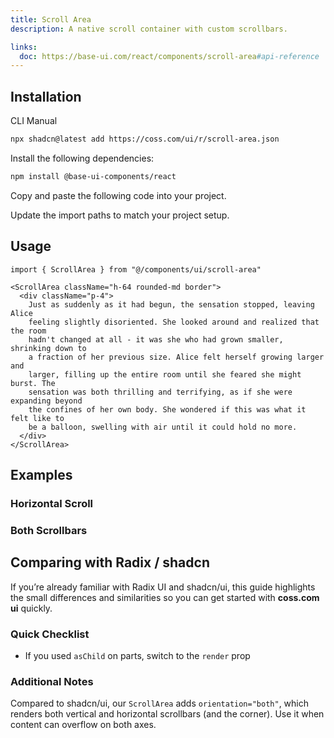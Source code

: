 ```yaml
---
title: Scroll Area
description: A native scroll container with custom scrollbars.

links:
  doc: https://base-ui.com/react/components/scroll-area#api-reference
---
```


<ComponentPreview
  name="scroll-area-demo"
  className="[&_.preview>*]:w-full [&_.preview>*]:max-w-64"
/>

## Installation

<CodeTabs>

<TabsList>
  <TabsTab value="cli">CLI</TabsTab>
  <TabsTab value="manual">Manual</TabsTab>
</TabsList>
<TabsPanel value="cli">

```bash
npx shadcn@latest add https://coss.com/ui/r/scroll-area.json
```

</TabsPanel>

<TabsPanel value="manual">

<Steps>

<Step>Install the following dependencies:</Step>

```bash
npm install @base-ui-components/react
```

<Step>Copy and paste the following code into your project.</Step>

<ComponentSource name="scroll-area" title="components/ui/scroll-area.tsx" />

<Step>Update the import paths to match your project setup.</Step>

</Steps>

</TabsPanel>

</CodeTabs>

## Usage

```tsx
import { ScrollArea } from "@/components/ui/scroll-area"
```

```tsx
<ScrollArea className="h-64 rounded-md border">
  <div className="p-4">
    Just as suddenly as it had begun, the sensation stopped, leaving Alice
    feeling slightly disoriented. She looked around and realized that the room
    hadn't changed at all - it was she who had grown smaller, shrinking down to
    a fraction of her previous size. Alice felt herself growing larger and
    larger, filling up the entire room until she feared she might burst. The
    sensation was both thrilling and terrifying, as if she were expanding beyond
    the confines of her own body. She wondered if this was what it felt like to
    be a balloon, swelling with air until it could hold no more.
  </div>
</ScrollArea>
```

## Examples

### Horizontal Scroll

<ComponentPreview name="scroll-area-horizontal" />

### Both Scrollbars

<ComponentPreview name="scroll-area-both" />

## Comparing with Radix / shadcn

If you’re already familiar with Radix UI and shadcn/ui, this guide highlights the small differences and similarities so you can get started with **coss.com ui** quickly.

### Quick Checklist

- If you used `asChild` on parts, switch to the `render` prop

### Additional Notes

Compared to shadcn/ui, our `ScrollArea` adds `orientation="both"`, which renders both vertical and horizontal scrollbars (and the corner). Use it when content can overflow on both axes.
